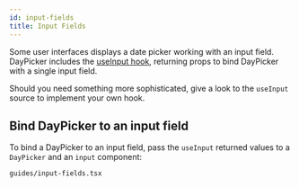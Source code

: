 ```yaml
---
id: input-fields
title: Input Fields
---
```


Some user interfaces displays a date picker working with an input field.
DayPicker includes the [useInput hook](/api/functions/useinput), returning props
to bind DayPicker with a single input field.

Should you need something more sophisticated, give a look to the `useInput`
source to implement your own hook.

## Bind DayPicker to an input field

To bind a DayPicker to an input field, pass the `useInput` returned values to a
`DayPicker` and an `input` component:

```include
guides/input-fields.tsx
```
